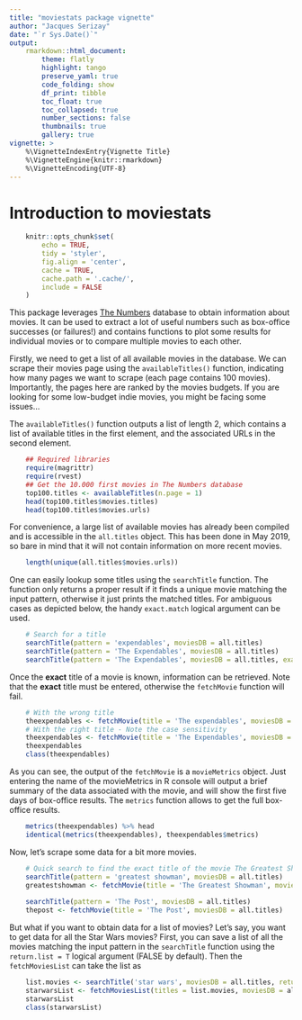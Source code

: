 ```yaml
---
title: "moviestats package vignette"
author: "Jacques Serizay"
date: "`r Sys.Date()`"
output: 
    rmarkdown::html_document:
        theme: flatly
        highlight: tango
        preserve_yaml: true
        code_folding: show
        df_print: tibble
        toc_float: true
        toc_collapsed: true
        number_sections: false
        thumbnails: true
        gallery: true
vignette: >
    %\VignetteIndexEntry{Vignette Title}
    %\VignetteEngine{knitr::rmarkdown}
    %\VignetteEncoding{UTF-8}
---
```


# Introduction to moviestats

```r
    knitr::opts_chunk$set(
        echo = TRUE, 
        tidy = 'styler', 
        fig.align = 'center', 
        cache = TRUE, 
        cache.path = '.cache/', 
        include = FALSE
    )
```

This package leverages [The Numbers](https://www.the-numbers.com/) database 
to obtain information about movies. 
It can be used to extract a lot of useful numbers such as box-office successes 
(or failures!) and contains functions to plot some results for 
individual movies or to compare multiple movies to each other. 

Firstly, we need to get a list of all available movies in the database. We 
can scrape their movies page using the `availableTitles()` function, 
indicating how many pages we want to scrape (each page contains 100 movies). 
Importantly, the pages here are ranked by the movies budgets. If you are 
looking for some low-budget indie movies, you might be facing some issues...  
  
The `availableTitles()` function outputs a list of length 2, which contains 
a list of available titles in the first element, and the associated URLs in 
the second element.

```r
    ## Required libraries
    require(magrittr)
    require(rvest)
    ## Get the 10.000 first movies in The Numbers database
    top100.titles <- availableTitles(n.page = 1)
    head(top100.titles$movies.titles)
    head(top100.titles$movies.urls)
```

For convenience, a large list of available movies has already been compiled 
and is accessible in the `all.titles` object. This has been done in May 
2019, so bare in mind that it will not contain information on more recent movies.

```r
    length(unique(all.titles$movies.urls))
```

One can easily lookup some titles using the `searchTitle` function. The function
only returns a proper result if it finds a unique movie matching the input pattern, 
otherwise it just prints the matched titles. For ambiguous cases as depicted below, 
the handy `exact.match` logical argument can be used. 

```r
    # Search for a title
    searchTitle(pattern = 'expendables', moviesDB = all.titles)
    searchTitle(pattern = 'The Expendables', moviesDB = all.titles)
    searchTitle(pattern = 'The Expendables', moviesDB = all.titles, exact.match = T)
```

Once the **exact** title of a movie is known, information can be retrieved. Note 
that the **exact** title must be entered, otherwise the `fetchMovie` function 
will fail. 

```r
    # With the wrong title
    theexpendables <- fetchMovie(title = 'The expendables', moviesDB = all.titles)
    # With the right title - Note the case sensitivity
    theexpendables <- fetchMovie(title = 'The Expendables', moviesDB = all.titles)
    theexpendables
    class(theexpendables)
```

As you can see, the output of the `fetchMovie` is a `movieMetrics` object. 
Just entering the name of the movieMetrics in R console will output a brief 
summary of the data associated with the movie, and will show the first five 
days of box-office results. The `metrics` function allows to get the full 
box-office results. 

```r
    metrics(theexpendables) %>% head
    identical(metrics(theexpendables), theexpendables$metrics)
```

Now, let's scrape some data for a bit more movies.

```r
    # Quick search to find the exact title of the movie The Greatest Showman
    searchTitle(pattern = 'greatest showman', moviesDB = all.titles)
    greatestshowman <- fetchMovie(title = 'The Greatest Showman', moviesDB = all.titles)
    
    searchTitle(pattern = 'The Post', moviesDB = all.titles)
    thepost <- fetchMovie(title = 'The Post', moviesDB = all.titles)
```

But what if you want to obtain data for a list of movies? Let's say, you want
to get data for all the Star Wars movies? First, you can save a list of all 
the movies matching the input pattern in the `searchTitle` function using the 
`return.list = T` logical argument (FALSE by default). Then the `fetchMoviesList`
can take the list as 

```r
    list.movies <- searchTitle('star wars', moviesDB = all.titles, return.list = T)
    starwarsList <- fetchMoviesList(titles = list.movies, moviesDB = all.titles)
    starwarsList
    class(starwarsList)
```